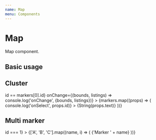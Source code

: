 ```yaml
---
name: Map
menu: Components
---
```



# Map

Map component.

## Basic usage

<Playground>
  <View m={4} height={400}>
    <Map apiKey={GOOGLE_MAPS_API_KEY}>
      <View {...markers[0]} mt={-25}>
        <Icon name="map-marker-alt" color="pink" size={25} />
      </View>
    </Map>
  </View>
</Playground>

## Cluster

<Playground>
  <View m={4} height={400}>
    <Map
      cluster
      apiKey={GOOGLE_MAPS_API_KEY}
      isHighlight={({id}) => id == markers[0].id}
      onChange={(bounds, listings) => console.log('onChange', {bounds, listings})}
    >
      {markers.map((props) => (
        <Map.Marker
          {...props}
          key={props.id}
          onSelect={() => console.log('onSelect', props.id)}
        >
          {String(props.text)}
        </Map.Marker>
      ))}
    </Map>
  </View>
</Playground>

## Multi marker

<Playground>
  <View m={4} height={400}>
    <Map
      cluster
      apiKey={GOOGLE_MAPS_API_KEY}
      isHighlight={({id}) => id === 1}
    >
      {['A', 'B', 'C'].map((name, i) => (
        <Map.Marker {...markers[0]} key={name} id={i}>
          {'Marker ' + name}
        </Map.Marker>
      ))}
    </Map>
  </View>
</Playground>
